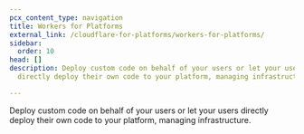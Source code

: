 ```yaml
---
pcx_content_type: navigation
title: Workers for Platforms
external_link: /cloudflare-for-platforms/workers-for-platforms/
sidebar:
  order: 10
head: []
description: Deploy custom code on behalf of your users or let your users
  directly deploy their own code to your platform, managing infrastructure.

---
```


Deploy custom code on behalf of your users or let your users directly deploy their own code to your platform, managing infrastructure.
